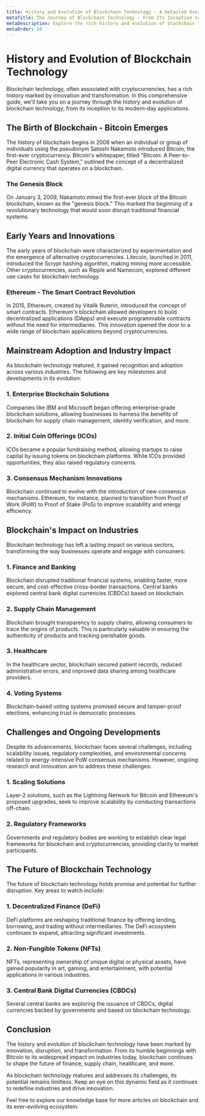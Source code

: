 ```yaml
---
title: History and Evolution of Blockchain Technology - A Detailed Overview
metaTitle: The Journey of Blockchain Technology - From Its Inception to Modern Applications
metaDescription: Explore the rich history and evolution of blockchain technology. Learn how it has transformed over the years and its impact on various industries.
metaOrder: 10
---
```


# History and Evolution of Blockchain Technology

Blockchain technology, often associated with cryptocurrencies, has a rich history marked by innovation and transformation. In this comprehensive guide, we'll take you on a journey through the history and evolution of blockchain technology, from its inception to its modern-day applications.

## The Birth of Blockchain - Bitcoin Emerges

The history of blockchain begins in 2008 when an individual or group of individuals using the pseudonym Satoshi Nakamoto introduced Bitcoin, the first-ever cryptocurrency. Bitcoin's whitepaper, titled "Bitcoin: A Peer-to-Peer Electronic Cash System," outlined the concept of a decentralized digital currency that operates on a blockchain.

### The Genesis Block

On January 3, 2009, Nakamoto mined the first-ever block of the Bitcoin blockchain, known as the "genesis block." This marked the beginning of a revolutionary technology that would soon disrupt traditional financial systems.

## Early Years and Innovations

The early years of blockchain were characterized by experimentation and the emergence of alternative cryptocurrencies. Litecoin, launched in 2011, introduced the Scrypt hashing algorithm, making mining more accessible. Other cryptocurrencies, such as Ripple and Namecoin, explored different use cases for blockchain technology.

### Ethereum - The Smart Contract Revolution

In 2015, Ethereum, created by Vitalik Buterin, introduced the concept of smart contracts. Ethereum's blockchain allowed developers to build decentralized applications (DApps) and execute programmable contracts without the need for intermediaries. This innovation opened the door to a wide range of blockchain applications beyond cryptocurrencies.

## Mainstream Adoption and Industry Impact

As blockchain technology matured, it gained recognition and adoption across various industries. The following are key milestones and developments in its evolution:

### 1. Enterprise Blockchain Solutions

Companies like IBM and Microsoft began offering enterprise-grade blockchain solutions, allowing businesses to harness the benefits of blockchain for supply chain management, identity verification, and more.

### 2. Initial Coin Offerings (ICOs)

ICOs became a popular fundraising method, allowing startups to raise capital by issuing tokens on blockchain platforms. While ICOs provided opportunities, they also raised regulatory concerns.

### 3. Consensus Mechanism Innovations

Blockchain continued to evolve with the introduction of new consensus mechanisms. Ethereum, for instance, planned to transition from Proof of Work (PoW) to Proof of Stake (PoS) to improve scalability and energy efficiency.

## Blockchain's Impact on Industries

Blockchain technology has left a lasting impact on various sectors, transforming the way businesses operate and engage with consumers:

### 1. Finance and Banking

Blockchain disrupted traditional financial systems, enabling faster, more secure, and cost-effective cross-border transactions. Central banks explored central bank digital currencies (CBDCs) based on blockchain.

### 2. Supply Chain Management

Blockchain brought transparency to supply chains, allowing consumers to trace the origins of products. This is particularly valuable in ensuring the authenticity of products and tracking perishable goods.

### 3. Healthcare

In the healthcare sector, blockchain secured patient records, reduced administrative errors, and improved data sharing among healthcare providers.

### 4. Voting Systems

Blockchain-based voting systems promised secure and tamper-proof elections, enhancing trust in democratic processes.

## Challenges and Ongoing Developments

Despite its advancements, blockchain faces several challenges, including scalability issues, regulatory complexities, and environmental concerns related to energy-intensive PoW consensus mechanisms. However, ongoing research and innovation aim to address these challenges:

### 1. Scaling Solutions

Layer-2 solutions, such as the Lightning Network for Bitcoin and Ethereum's proposed upgrades, seek to improve scalability by conducting transactions off-chain.

### 2. Regulatory Frameworks

Governments and regulatory bodies are working to establish clear legal frameworks for blockchain and cryptocurrencies, providing clarity to market participants.

## The Future of Blockchain Technology

The future of blockchain technology holds promise and potential for further disruption. Key areas to watch include:

### 1. Decentralized Finance (DeFi)

DeFi platforms are reshaping traditional finance by offering lending, borrowing, and trading without intermediaries. The DeFi ecosystem continues to expand, attracting significant investments.

### 2. Non-Fungible Tokens (NFTs)

NFTs, representing ownership of unique digital or physical assets, have gained popularity in art, gaming, and entertainment, with potential applications in various industries.

### 3. Central Bank Digital Currencies (CBDCs)

Several central banks are exploring the issuance of CBDCs, digital currencies backed by governments and based on blockchain technology.

## Conclusion

The history and evolution of blockchain technology have been marked by innovation, disruption, and transformation. From its humble beginnings with Bitcoin to its widespread impact on industries today, blockchain continues to shape the future of finance, supply chain, healthcare, and more.

As blockchain technology matures and addresses its challenges, its potential remains limitless. Keep an eye on this dynamic field as it continues to redefine industries and drive innovation.

Feel free to explore our knowledge base for more articles on blockchain and its ever-evolving ecosystem.
